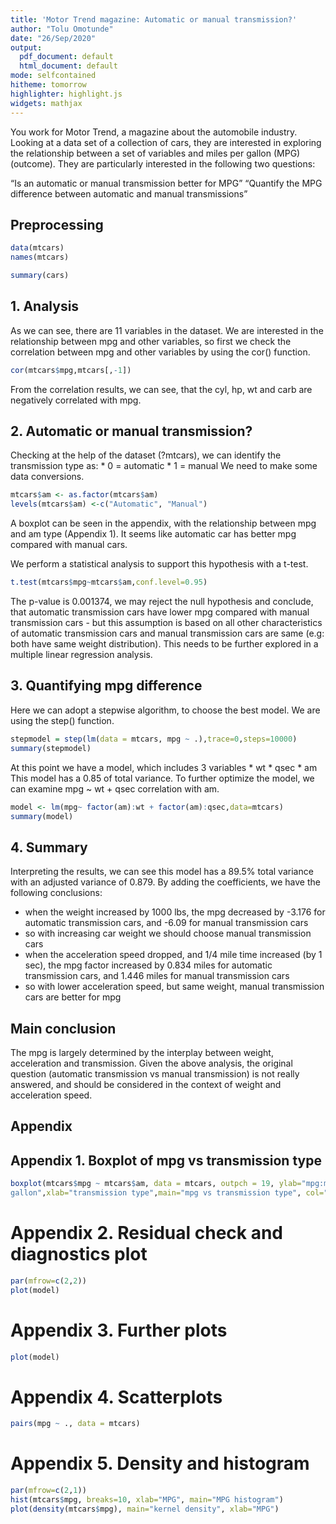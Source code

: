 ```yaml
---
title: 'Motor Trend magazine: Automatic or manual transmission?'
author: "Tolu Omotunde"
date: "26/Sep/2020"
output:
  pdf_document: default
  html_document: default
mode: selfcontained
hitheme: tomorrow
highlighter: highlight.js
widgets: mathjax
---
```



You work for Motor Trend, a magazine about the automobile industry. Looking at a data set of a collection of cars, they are interested in exploring the relationship between a set of variables and miles per gallon (MPG) (outcome). They are particularly interested in the following two questions:

“Is an automatic or manual transmission better for MPG”
“Quantify the MPG difference between automatic and manual transmissions”

## Preprocessing
```r
data(mtcars)
names(mtcars)
```

```r
summary(cars)
```

## 1. Analysis
As we can see, there are 11 variables in the dataset. We are interested in the relationship between mpg and other variables, so first we check the correlation between mpg and other variables by using the cor() function.

```r
cor(mtcars$mpg,mtcars[,-1])
```
From the correlation results, we can see, that the cyl, hp, wt and carb are negatively correlated with mpg.

## 2. Automatic or manual transmission?
Checking at the help of the dataset (?mtcars), we can identify the transmission type as:
* 0 = automatic
* 1 = manual
We need to make some data conversions.
```r
mtcars$am <- as.factor(mtcars$am)
levels(mtcars$am) <-c("Automatic", "Manual")
```

A boxplot can be seen in the appendix, with the relationship between mpg and am type (Appendix 1). It seems like automatic car has better mpg compared with manual cars.

We perform a statistical analysis to support this hypothesis with a t-test.

```r
t.test(mtcars$mpg~mtcars$am,conf.level=0.95)
```
The p-value is 0.001374, we may reject the null hypothesis and conclude, that automatic transmission cars have lower mpg compared with manual transmission cars - but this assumption is based on all other characteristics of automatic transmission cars and manual transmission cars are same (e.g: both have same weight distribution). This needs to be further explored in a multiple linear regression analysis.

## 3. Quantifying mpg difference
Here we can adopt a stepwise algorithm, to choose the best model. We are using the step() function.
```r
stepmodel = step(lm(data = mtcars, mpg ~ .),trace=0,steps=10000)
summary(stepmodel)
```
At this point we have a model, which includes 3 variables
* wt
* qsec
* am
This model has a 0.85 of total variance. To further optimize the model, we can examine mpg ~ wt + qsec correlation with am.

```r
model <- lm(mpg~ factor(am):wt + factor(am):qsec,data=mtcars)
summary(model)
```

## 4. Summary
Interpreting the results, we can see this model has a 89.5% total variance with an adjusted variance of 0.879. By adding the coefficients, we have the following conclusions:

* when the weight increased by 1000 lbs, the mpg decreased by -3.176 for automatic transmission cars, and -6.09 for manual transmission cars
* so with increasing car weight we should choose manual transmission cars
* when the acceleration speed dropped, and 1/4 mile time increased (by 1 sec), the mpg factor increased by 0.834 miles for automatic transmission cars, and 1.446 miles for manual transmission cars
* so with lower acceleration speed, but same weight, manual transmission cars are better for mpg

## Main conclusion
The mpg is largely determined by the interplay between weight, acceleration and transmission. Given the above analysis, the original question (automatic transmission vs manual transmission) is not really answered, and should be considered in the context of weight and acceleration speed.

## Appendix
## Appendix 1. Boxplot of mpg vs transmission type
```r
boxplot(mtcars$mpg ~ mtcars$am, data = mtcars, outpch = 19, ylab="mpg:miles per 
gallon",xlab="transmission type",main="mpg vs transmission type", col="blue")
```

# Appendix 2. Residual check and diagnostics plot
```r
par(mfrow=c(2,2))    
plot(model)
```

# Appendix 3. Further plots
```r
plot(model)
```

# Appendix 4. Scatterplots
```r
pairs(mpg ~ ., data = mtcars)
```

# Appendix 5. Density and histogram
```r
par(mfrow=c(2,1))
hist(mtcars$mpg, breaks=10, xlab="MPG", main="MPG histogram")
plot(density(mtcars$mpg), main="kernel density", xlab="MPG")
```


